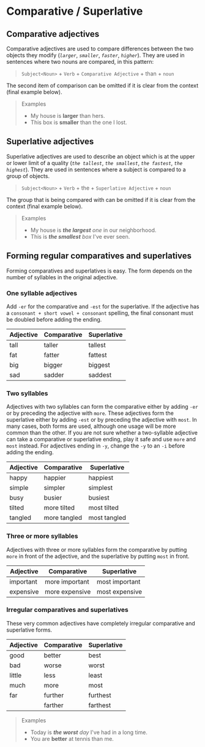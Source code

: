 # Comparative / Superlative

## Comparative adjectives

Comparative adjectives are used to compare differences between the two objects they modify (_`larger`_, _`smaller`_, _`faster`_, _`higher`_). They are used in sentences where two nouns are compared, in this pattern:

> `Subject<Noun>` + `Verb` + `Comparative Adjective` + than + `noun`

The second item of comparison can be omitted if it is clear from the context (final example below).

> Examples
>
> - My house is **larger** than hers.
> - This box is **smaller** than the one I lost.

## Superlative adjectives

Superlative adjectives are used to describe an object which is at the upper or lower limit of a quality (_`the tallest`_, _`the smallest`_, _`the fastest`_, _`the highest`_). They are used in sentences where a subject is compared to a group of objects.

> `Subject<Noun>` + `Verb` + the + `Superlative Adjective` + `noun`

The group that is being compared with can be omitted if it is clear from the context (final example below).

> Examples
>
> - My house is _**the largest** one_ in our neighborhood.
> - This is _**the smallest** box_ I've ever seen.

## Forming regular comparatives and superlatives

Forming comparatives and superlatives is easy. The form depends on the number of syllables in the original adjective.

### One syllable adjectives

Add `-er` for the comparative and `-est` for the superlative. If the adjective has a `consonant + short vowel + consonant` spelling, the final consonant must be doubled before adding the ending.

| Adjective | Comparative | Superlative |
| --------- | ----------- | ----------- |
| tall      | taller      | tallest     |
| fat       | fatter      | fattest     |
| big       | bigger      | biggest     |
| sad       | sadder      | saddest     |

### Two syllables

Adjectives with two syllables can form the comparative either by adding `-er` or by preceding the adjective with `more`. These adjectives form the superlative either by adding `-est` or by preceding the adjective with `most`. In many cases, both forms are used, although one usage will be more common than the other. If you are not sure whether a two-syllable adjective can take a comparative or superlative ending, play it safe and use `more` and `most` instead. For adjectives ending in `-y`, change the `-y` to an `-i` before adding the ending.

| Adjective | Comparative  | Superlative  |
| --------- | ------------ | ------------ |
| happy     | happier      | happiest     |
| simple    | simpler      | simplest     |
| busy      | busier       | busiest      |
| tilted    | more tilted  | most tilted  |
| tangled   | more tangled | most tangled |

### Three or more syllables

Adjectives with three or more syllables form the comparative by putting `more` in front of the adjective, and the superlative by putting `most` in front.

| Adjective | Comparative    | Superlative    |
| --------- | -------------- | -------------- |
| important | more important | most important |
| expensive | more expensive | most expensive |

### Irregular comparatives and superlatives

These very common adjectives have completely irregular comparative and superlative forms.

| Adjective | Comparative | Superlative |
| --------- | ----------- | ----------- |
| good      | better      | best        |
| bad       | worse       | worst       |
| little    | less        | least       |
| much      | more        | most        |
| far       | further     | furthest    |
|           | farther     | farthest    |

> Examples
>
> - Today is _**the worst** day_ I've had in a long time.
> - You are **better** at tennis than me.
